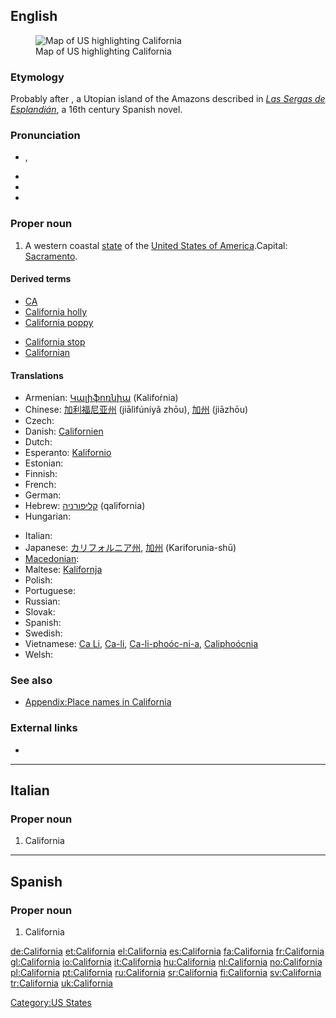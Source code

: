 {{also|Califórnia}}
==English==
[[Image:Map of USA highlighting California.png|thumb|right|Map of US highlighting California]]

===Etymology===
Probably {{etyl|es}} after {{term|California|lang=es}}, a Utopian island of the Amazons described in ''[[w:Las Sergas de Esplandián|Las Sergas de Esplandián]]'', a 16th century Spanish novel.

===Pronunciation===
* {{a|US}} {{IPA|/ˌkæl.ɪ.ˈfɔɹ.njə/|/ˌkæl.ɪ.ˈfɔɹ.ni.ə/}}, {{SAMPA|/%k{lI"fOrnj@/|/%k{lI"fOrni@/}}
* {{audio|en-us-California.ogg|Audio (US)}}
* {{rhymes|ɔː(r)niə}}
* {{hyphenation|Cal|i|for|nia}}

===Proper noun===
{{en-proper noun}}

# A western coastal [[state]] of the [[United States of America]].Capital: [[Sacramento]].

====Derived terms====
{{top2}}
* [[CA]]
* [[California holly]]
* [[California poppy]]
{{mid2}}
* [[California stop]]
* [[Californian]]
{{bottom}}

====Translations====
{{trans-top|state of the United States of America}}
* Armenian: [[Կալիֆոռնիա]] (Kalifoṙnia)
* Chinese: [[加利福尼亚州]] (jiālìfúníyǎ zhōu), [[加州]] (jiāzhōu)
* Czech: {{t-|cs|Kalifornie|f}}
* Danish: [[Californien]]
* Dutch: {{t+|nl|Californië}}
* Esperanto: [[Kalifornio]]
* Estonian: {{t-|et|California}}
* Finnish: {{t+|fi|Kalifornia}}
* French: {{t+|fr|Californie|f}}
* German: {{t+|de|Kalifornien|n}}
* Hebrew: [[קליפורניה]] (qalifornia) {{f}}
* Hungarian: {{t+|hu|Kalifornia}}
{{trans-mid}}
* Italian: {{t+|it|California|f}}
* Japanese: [[カリフォルニア州]], [[加州]] (Kariforunia-shū)
* [[Macedonian]]: {{t|mk|Калифорнија|f|tr=Kalifórnija|sc=Cyrl}}
* Maltese: [[Kalifornja]]
* Polish: {{t+|pl|Kalifornia|f}}
* Portuguese: {{t+|pt|Califórnia|f}}
* Russian: {{t-|ru|Калифорния|f|tr=Kalifórnija|sc=Cyrl}}
* Slovak: {{t-|sk|Kalifornia|f}}
* Spanish: {{t+|es|California|f}}
* Swedish: {{t+|sv|Kalifornien}}
* Vietnamese: [[Ca Li]], [[Ca-li]], [[Ca-li-phoóc-ni-a]], [[Caliphoócnia]]
* Welsh: {{t-|cy|Califfornia|xs=Welsh}}
{{trans-bottom}}

===See also===
* [[Appendix:Place names in California]]

===External links===
* {{pedialite}}

[[Category:US States]]

----

==Italian==

===Proper noun===
{{infl|it|proper noun|g=f}}

# California

----

==Spanish==

===Proper noun===
{{infl|es|proper noun|g=f}}

# California

[[de:California]]
[[et:California]]
[[el:California]]
[[es:California]]
[[fa:California]]
[[fr:California]]
[[gl:California]]
[[io:California]]
[[it:California]]
[[hu:California]]
[[nl:California]]
[[no:California]]
[[pl:California]]
[[pt:California]]
[[ru:California]]
[[sr:California]]
[[fi:California]]
[[sv:California]]
[[tr:California]]
[[uk:California]]